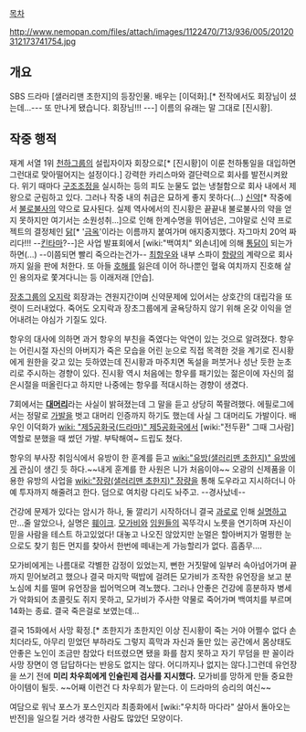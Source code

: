 [[목차]]

http://www.nemopan.com/files/attach/images/1122470/713/936/005/20120312173741754.jpg

== 개요 ==
SBS 드라마 [샐러리맨 초한지]의 등장인물. 배우는 [이덕화].[* 전작에서도 회장님이 셨는데...--- 또 만나게 됐습니다. 회장님!!! ---] 이름의 유래는 말 그대로 [진시황]. 

== 작중 행적 ==
재계 서열 1위 [[천하]]그룹의 설립자이자 회장으로[* [진시황]이 이룬 천하통일을 대입하면 그런대로 맞아떨어지는 설정이다.] 강력한 카리스마와 결단력으로 회사를 발전시켜왔다. 위기 때마다 [[구조조정]]을 실시하는 등의 피도 눈물도 없는 냉철함으로 회사 내에서 제왕으로 군림하고 있다. 그러나 작중 내의 취급은 묘하게 좋지 못하다(...) [[신약]][* 작중에서 [[불로불사]]의 약으로 묘사된다. 실제 역사에서의 진시황은 끝끝내 불로불사의 약을 얻지 못하지만 여기서는 소원성취...]으로 인해 한계수명을 뛰어넘은, 그야말로 신약 프로젝트의 결정체인 [[닭]][* '[[금옥]]'이라는 이름까지 붙여가며 애지중지했다. 자그마치 20억 짜리다!!! --[[킨타마]]?--]은 사업 발표회에서 [wiki:"백여치" 외손녀]에 의해 [[통닭]]이 되는가 하면(...) --이쯤되면 빨리 죽으라는건가-- [[최항우]]와 내부 스파이 [[항량]]의 계략으로 회사까지 잃을 판에 처한다. 또 아들 [[호해]]를 잃은데 이어 하나뿐인 혈육 여치까지 진호해 살인 용의자로 쫓겨다니는 등 이래저래 [안습]. 

[[장초]]그룹의 [[오지락]] 회장과는 견원지간이며 신약문제에 있어서는 상호간의 대립각을 또렷이 드러내었다. 죽어도 오지락과 장초그룹에게 굴욕당하지 않기 위해 온갖 이익을 얻어내려는 야심가 기질도 있다. 

항우의 대사에 의하면 과거 항우의 부친을 죽였다는 악연이 있는 것으로 알려졌다. 항우는 어린시절 자신의 아버지가 죽은 모습을 어린 눈으로 직접 목격한 것을 계기로 진시황에게 원한을 갖고 있는 듯하였는데 진시황과 마주치면 독설을 퍼붓거나 성난 듯한 눈초리로 주시하는 경향이 있다. 진시황 역시 처음에는 항우를 패기있는 젊은이에 자신의 젊은시절을 떠올린다고 하지만 나중에는 항우를 적대시하는 경향이 생겼다. 

7회에서는 '''[[대머리]]'''라는 사실이 밝혀졌는데 그 말을 듣고 상당히 쪽팔려했다. 에필로그에서는 정말로 [[가발]]을 벗고 대머리 인증까지 하기도 했는데 사실 그 대머리도 가발이다. 배우인 이덕화가 [[wiki: "제5공화국(드라마)" 제5공화국]]에서 [wiki:"전두환" 그때 그사람] 역할로 분했을 때 썼던 가발. 부탁해여~ 드립도 쳤다.

항우의 부사장 취임식에서 유방이 한 훈계를 듣고 [[wiki:"유방(샐러리맨 초한지)" 유방]]에게 관심이 생긴 듯 하다.~~내게 훈계를 한 사원은 니가 처음이야~~ 오광의 신제품을 이용한 유방의 사업을 [[wiki:"장량(샐러리맨 초한지)" 장량]]을 통해 도우라고 지시하더니 아예 투자까지 해줄려고 한다. 덤으로 여치랑 다리도 놔주고. --경사났네--

건강에 문제가 있다는 암시가 하나, 둘 깔리기 시작하더니 결국 [[과로]]로 인해 [[실명]]하고 만…줄 알았으나, 실명은 [[훼이크]]. [[모가비]]와 [[임원]]들의 꼭뚜각시 노릇을 연기하며 자신이 믿을 사람을 테스트 하고있었다! 대놓고 나오진 않았지만 눈멀은 할아버지가 멀쩡한 눈으로도 찾기 힘든 먼지를 찾아서 한번에 떼내는게 가능할리가 없다. 흠좀무….

모가비에게는 나름대로 각별한 감정이 있었는지, 뻔한 거짓말에 일부러 속아넘어가며 끝까지 믿어보려고 했으나 결국 마지막 떡밥에 걸려든 모가비가 조작한 유언장을 보고 분노심에 치를 떨며 유언장을 씹어먹으며 격노했다. 그러나 안좋은 건강에 흥분하자 병세가 악화되어 초콜릿도 쥐지 못하고, 모가비가 주사한 약물로 죽어가며 백여치를 부르며 14화는 종료. 결국 죽은걸로 보였는데…

결국 15화에서 사망 확정.[* 초한지가 초한지인 이상 진시황이 죽는 거야 어쩔수 없다 손 치더라도, 아무리 믿었던 부하라도 그렇지 흑막과 자신과 둘만 있는 공간에서 몸상태도 안좋은 노인이 조금만 참았다 터뜨렸으면 됐을 화를 참지 못하고 자기 무덤을 판 꼴이라 사망 장면이 영 답답하다는 반응도 없지는 않다. 어디까지나 없지는 않다.]그런데 유언장을 쓰기 전에 '''미리 차우희에게 인슐린제 검사를 지시했다.''' 모가비를 망하게 만들 중요한 아이템이 될듯. ~~어째 이런건 다 차우희가 맡는다. 이 드라마의 승리의 여신~~

여담으로 워낙 포스가 포스인지라 최종화에서 [wiki:"우치하 마다라" 살아서 돌아오는 반전]을 일으킬 거라 생각한 사람도 많았던 모양이다. 
